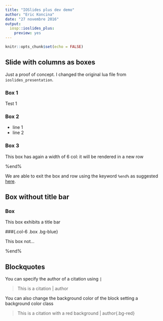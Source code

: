 ```yaml
---
title: "IOSlides plus dev demo"
author: "Eric Koncina"
date: "27 novembre 2016"
output:
  iosp::ioslides_plus:
    preview: yes
---
```


```r
knitr::opts_chunk$set(echo = FALSE)
```

## Slide with columns as boxes

Just a proof of concept. I changed the original lua file from `ioslides_presentation`.

### Box 1{.col-4 .box .bg-red}

Test 1

### Box 2{.col-6 .box .bg-green}

- line 1
- line 2

### Box 3{.col-6 .box .bg-blue}

This box has again a width of 6 col: it will be rendered in a new row

%end%

We are able to exit the box and row using the keyword `%end%` as suggested [here](https://github.com/koncina/iosp/issues/5).

## Box without title bar

### Box{.col-6 .box .bg-blue}

This box exhibits a title bar

###{.col-6 .box .bg-blue}

This box not...

%end%

## Blockquotes

You can specify the author of a citation using `|`

> This is a citation | author

You can also change the background color of the block setting a background color class

> This is a citation with a red background | author{.bg-red}